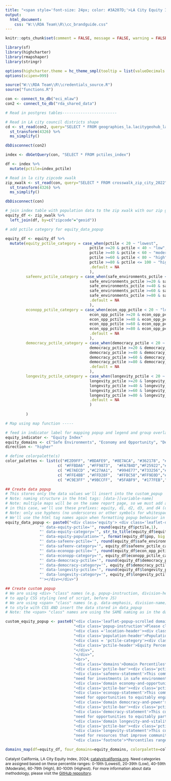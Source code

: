 ```yaml
---
title: "<span style='font-size: 24px; color: #3A207D;'>LA City Equity Index Domains</span>"
output: 
  html_document:
    css: "W:\\RDA Team\\R\\cc_brandguide.css"
---
```

<link href="https://fonts.googleapis.com/css2?family=Inter:wght@100;200;300;400;500;600;700;800;900&display=swap" rel="stylesheet">

```r
knitr::opts_chunk$set(comment = FALSE, message = FALSE, warning = FALSE, echo = FALSE)

library(sf)
library(highcharter)
library(rmapshaper)
library(stringr)

options(highcharter.theme = hc_theme_smpl(tooltip = list(valueDecimals = 2)))
options(scipen=999)

source("W:\\RDA Team\\R\\credentials_source.R")
source("functions.R")

con <- connect_to_db("eci_mlaw")
con2 <- connect_to_db("rda_shared_data")
```

```r

# Read in postgres tables------------------------

# Read in LA city council districts shape
cd <- st_read(con2, query="SELECT * FROM geographies_la.lacitygeohub_lacity_council_districts_2023", geom="geom") %>%
  st_transform(4326) %>%
  ms_simplify()

dbDisconnect(con2)

index <- dbGetQuery(con, "SELECT * FROM pctiles_index")

df <- index %>%
  mutate(pctile=index_pctile) 

# Read in la city zipcode xwalk
zip_xwalk <- st_read(con, query="SELECT * FROM crosswalk_zip_city_2022", geom="geom") %>%
  st_transform(4326) %>%
  ms_simplify()

dbDisconnect(con)

# join index table with population data to the zip xwalk with our zip geoms
equity_df <- zip_xwalk %>%
  left_join(df, by=c("zipcode"="geoid"))

# add pctile category for equity_data_popup

equity_df <- equity_df %>%
  mutate(equity_pctile_category = case_when(pctile < 20 ~ "lowest",
                                     pctile >=20 & pctile < 40 ~ "low",
                                     pctile >=40 & pctile < 60 ~ "moderate",
                                     pctile >=60 & pctile < 80 ~ "high",
                                     pctile >=80 & pctile <= 100 ~ "highest",
                                     .default = NA
                                     ),
         safeenv_pctile_category = case_when(safe_environments_pctile < 20 ~ "lowest",
                                     safe_environments_pctile >=20 & safe_environments_pctile < 40 ~ "low",
                                     safe_environments_pctile >=40 & safe_environments_pctile < 60 ~ "moderate",
                                     safe_environments_pctile >=60 & safe_environments_pctile < 80 ~ "high",
                                     safe_environments_pctile >=80 & safe_environments_pctile <= 100 ~ "highest",
                                     .default = NA
                                     ),
         econopp_pctile_category = case_when(econ_opp_pctile < 20 ~ "lowest",
                                     econ_opp_pctile >=20 & econ_opp_pctile < 40 ~ "low",
                                     econ_opp_pctile >=40 & econ_opp_pctile < 60 ~ "moderate",
                                     econ_opp_pctile >=60 & econ_opp_pctile < 80 ~ "high",
                                     econ_opp_pctile >=80 & econ_opp_pctile <= 100 ~ "highest",
                                     .default = NA
                                     ),
         democracy_pctile_category = case_when(democracy_pctile < 20 ~ "lowest",
                                     democracy_pctile >=20 & democracy_pctile < 40 ~ "low",
                                     democracy_pctile >=40 & democracy_pctile < 60 ~ "moderate",
                                     democracy_pctile >=60 & democracy_pctile < 80 ~ "high",
                                     democracy_pctile >=80 & democracy_pctile <= 100 ~ "highest",
                                     .default = NA
                                     ),
         longevity_pctile_category = case_when(longevity_pctile < 20 ~ "lowest",
                                     longevity_pctile >=20 & longevity_pctile < 40 ~ "low",
                                     longevity_pctile >=40 & longevity_pctile < 60 ~ "moderate",
                                     longevity_pctile >=60 & longevity_pctile < 80 ~ "high",
                                     longevity_pctile >=80 & longevity_pctile <= 100 ~ "highest",
                                     .default = NA
                                     )
         
         )

```

```r

# Map using map function -----

# feed in indicator label for mapping popup and legend and group overlay
equity_indicator <- "Equity Index"
equity_domains <- c("Safe Environments", "Economy and Opportunity", "Democracy and Power", "Longevity and Vitality")
direction <- "higher"

# define colorpalette(s)
color_palettes <- list(c("#E2D9FF", "#BDAFE9", "#8E7ACA", "#362178", "#211447"),
                       c( "#FFBDA6" ,"#FF9873",  "#FA7B4D","#F25922","#DF4007"),
                       c( "#E7AECD" ,"#C27AA1",  "#994E77","#733256","#601D42"),
                       c( "#FFE4BB" ,"#FFD28F",  "#FFBC58","#FF9E0D","#EB8D00"),
                       c( "#C9E3FF" ,"#9BCCFF",  "#5FABF9", "#177FEB","#0860BC"))
```

```r
## Create data popup
# This stores only the data values we'll insert into the custom_popup
# Note: naming structure in the html tags: [data-][variable-name]
# Note: multiple maps will be on the same report page, so we must add a unique prefix for common data tags so the JS works correctly
# in this case, we'll use these prefixes: equity, d1, d2, d3, and d4 (d for domain)
# Note: only use hyphens (no underscores or other symbols for whitespace)
# We'll use the html tag names again when formatting popup behavior in JS (end of script)
equity_data_popup <- paste0("<div class='equity'> <div class='leaflet-data-equity' data-equity-zipcode='", equity_df$zipcode,
               "' data-equity-pctile='", round(equity_df$pctile,1),
               "' data-equity-category='", str_to_title(equity_df$equity_pctile_category),
               "' data-equity-population='", format(equity_df$pop, big.mark=","),
               "' data-safeenv-pctile='", round(equity_df$safe_environments_pctile,1),
               "' data-safeenv-category='", equity_df$safeenv_pctile_category,
               "' data-econopp-pctile='", round(equity_df$econ_opp_pctile,1),
               "' data-econopp-category='", equity_df$econopp_pctile_category,
               "' data-democracy-pctile='", round(equity_df$democracy_pctile,1),
               "' data-democracy-category='", equity_df$democracy_pctile_category,
               "' data-longevity-pctile='", round(equity_df$longevity_pctile,1),
               "' data-longevity-category='", equity_df$longevity_pctile_category,
               "'></div></div>")

## Create custom popup
# We are using <div> "class" names (e.g. popup-instruction, division-header)
# to apply CSS styling (end of script, before JS)
# We are using <span> "class" names (e.g. data-emphasis, division-name)
# to style with CSS AND insert the data stored in data_popup
# Note: the <span> "class" names are using the SAME naming as in the data_popup (only difference is no "data-" prefix) - this makes things clear and convenient for JS coding (end of script)

custom_equity_popup <- paste0("<div class='leaflet-popup-scrolled domain-sidebar'>",
                              "<div class='popup-instruction'>Please click on a ZIP Code to read more about that community's equity needs.</div>",
                              "<div class ='location-header'><div class='zip-pop'><div class='zipcode-header'>ZIP Code: <span class='equity-zipcode'></span></div>", 
                              "<div class='population-header'>Population: <span class='equity-population'></span></div></div>", 
                              "<div class = 'pctile-category'><div class='category-header'>Equity Need: <span class='equity-category category-equity equity-highest-bg-color'></span></div>",
                              "<div class='pctile-header'>Equity Percentile: <span class='equity-pctile'></span></div>",
                              "</div>",
                              "</div>", 
                              "<br>",
                              "<div class='domains'>Domain Percentiles*:<div class='domain safe-environment baselayer-selected'><b>Safe Environments: <span class='equity-safeenv-pctile'></span></b>",
                              "<div class='pctile-bar'><div class='pctile-safeenv safeenv-highest-bg-color'></div></div>",
                              "<div class='safeenv-statement'>This community has <span class='equity-safeenv-category category-safeenv safeenv-highest-bg-color'></span> ",
                              "need for investments in safe environment.</div></div>",
                              "<div class='domain economy-and-opportunity'><b>Economy and Opportunity: <span class='equity-econopp-pctile'></span></b>",
                              "<div class='pctile-bar'><div class='pctile-econopp econopp-highest-bg-color'></div></div>",
                              "<div class='econopp-statement'>This community has <span class='equity-econopp-category category-econopp econopp-highest-bg-color'></span> ",
                              "need for opportunities to equitably engage in the economy.</div></div>", 
                              "<div class='domain democracy-and-power'><b>Democracy and Power: <span class='equity-democracy-pctile'></span></b>",
                              "<div class='pctile-bar'><div class='pctile-democracy democracy-highest-bg-color'></div></div>", 
                              "<div class='democracy-statement'>This community has <span class='equity-democracy-category category-democracy democracy-highest-bg-color'></span> ",
                              "need for opportunities to equitably participate in and influence democracy.</div></div>",
                              "<div class='domain longevity-and-vitality'><b>Longevity and Vitality: <span class='equity-longevity-pctile'></span></b>",
                              "<div class='pctile-bar'><div class='pctile-longevity longevity-highest-bg-color'></div></div>", 
                              "<div class='longevity-statement'>This community has <span class='equity-longevity-category category-longevity longevity-highest-bg-color'></span> ", 
                              "need for resources that improve community wellness and freedom from disease.</div></div>",
                              "<div class='footnote'>*Percentiles range from 0-100. The higher the percentile (and deeper the color), the ", direction," the need.</div>","</div>")


```

```r
domains_map(df=equity_df, four_domains=equity_domains, colorpalette=color_palettes, data_popup=equity_data_popup, custom_popup=custom_equity_popup)
```
<span style='float: left; font-size: 12px;'>Catalyst California, LA City Equity Index, 2024; <u>[catalystcalifornia.org](https://www.catalystcalifornia.org/)</u>. Need categories are assigned based on these percentile ranges: 0-19th (Lowest), 20-39th (Low), 40-59th (Moderate), 60-79th (High), 80-100th (Highest). For more information about data methodology, please visit the [GitHub repository](https://github.com/catalystcalifornia/mlaw?tab=readme-ov-file#data-methodology).</span>

<style type="text/css">

/* minimum required css for leaflet maps with custom sidebars */ 

.info {
    padding: 6px 8px;
    font-size: 12px;
    background: white;
    background: rgba(255,255,255,0.8);
    border-radius: 5px;
    color: #000000;
}

.legend {
    opacity:  1;
    border-left:1px solid #737373;
    border-right:1px solid #737373;
    border-top:1px solid #737373;
    border-bottom:1px solid #737373;
}

.leaflet-touch .leaflet-control-layers {
  border-left:1px solid #737373;
  border-right:1px solid #737373;
}

.leaflet-popup-scrolled {
  border: none;
}

.leaflet-left {
  width: 35%;
}

.leaflet-left .leaflet-control {
  background-color: white;
  opacity: 1.0;
  overflow: auto;
  padding: 2%;
  max-height: 596px;
  margin: 2px;
}

.leaflet-right .leaflet-control {
  background-color: white;
  opacity: 1.0;
  padding: 2%;
  margin: 2px;
}

.leaflet-control-layers .leaflet-control .leaflet-control-layers-expanded {
  background-color: white;
  opacity: 1.0;
}

.hidden {
  display: none;
}

/* css styling for zipcode header with color coded icon */
.location-header {
  display: flex;
  flex-flow: row wrap;
  justify-content: space-between;
  font-weight: 700; 
  color: #000000;
  font-size: 14px;
}

.zip-pop {
}

.zipcode-header {
}

.equity-zipcode {

}

.population-header {
}

.equity-population {
}

.pctile-category {
}

.pctile-header {
}

.equity-pctile {
}

.category-header {
}

.equity-category {
}

.square-icon {
  height: 14px;
  width: 14px;
  border-radius: 0.25em;
  display: inline-flex;
}

.domain {
  margin-top: 2px;
  margin-bottom: 2px;
  padding: 4px;
  border-radius: 0.25em;
}

/* css styling that can change depending on the map data and custom styling needs */

.popup-instruction {
  font-style: italic;
  font-weight: 600; 
  line-height: 16px;
  color: #000000;
  border-bottom: 1px solid #000000;
  padding-bottom: 16px;
  margin-bottom: 16px;
}

.equity-index {
  padding-top: 16px;
  border-top: 1px solid #000000;
}

.footnote {
  font-style: italic;
  padding-top: 16px;
  border-top: 1px solid #000000;
}

/* Styles the bar displaying index pctiles in pop up */

.pctile-bar {
  width: 95%;
  display: flex;
  height: 1em;
  background-color: #FBFBFB;
  box-shadow: 0 0 1px black;
  border-radius: 0.25em;
  position: relative;
}

.pctile {
  position: absolute;
  width: 50%;
  height: 100%;
  border-radius: 0.25em;
  
}

.pctile-safeenv {
  position: absolute;
  height: 100%;
  width: 99.0%; /* width is set to value for prepopulated ZIP Code*/
  border-radius: 0.25em;
  box-shadow: 0 0 1px black;
  
}

.pctile-econopp {
  position: absolute;
  height: 100%;
  width: 85.4%; /* width is set to value for prepopulated ZIP Code*/
  border-radius: 0.25em;
  box-shadow: 0 0 1px black;
  
}

.pctile-democracy {
  position: absolute;
  height: 100%;
  width: 87.5%; /* width is set to value for prepopulated ZIP Code*/
  border-radius: 0.25em;
  box-shadow: 0 0 1px black;
  
}

.pctile-longevity {
  position: absolute;
  height: 100%;
  width: 87.5%; /* width is set to value for prepopulated ZIP Code*/
  border-radius: 0.25em;
  box-shadow: 0 0 1px black;
  
}

.category-equity {
  height: 100%;
  width: 100%;
  border-radius: 0.25em;
  padding-left: 1px;
  padding-right: 1px;

}

.category-safeenv {
  height: 100%;
  width: 100%;
  border-radius: 0.25em;
  padding-left: 1px;
  padding-right: 1px;

}

.category-econopp {
  height: 100%;
  width: 100%;
  border-radius: 0.25em;
  padding-left: 1px;
  padding-right: 1px;
}

.category-democracy {
  height: 100%;
  width: 100%;
  border-radius: 0.25em;
  padding-left: 1px;
  padding-right: 1px;

}

.category-longevity {
  height: 100%;
  width: 100%;
  border-radius: 0.25em;
  padding-left: 1px;
  padding-right: 1px;
}

/* MLAW-specific color styling */
.equity-highest-bg-color {
  background-color: #211447; 
  color: white;
}

.equity-high-bg-color {
  background-color: #362178; 
  color: white;
}

.equity-moderate-bg-color {
  background-color: #8E7ACA; 
  color: white;
}

.equity-low-bg-color {
  background-color: #BDAFE9; 
}

.equity-lowest-bg-color {
  background-color: #E2D9FF; 
}

.safeenv-highest-bg-color {
  background-color: #DF4007;
  color: white;
}

.safeenv-high-bg-color {
  background-color: #F25922; 
  color: white;
}

.safeenv-moderate-bg-color {
  background-color: #FA7B4D; 
}

.safeenv-low-bg-color {
  background-color: #FF9873; 
}

.safeenv-lowest-bg-color {
  background-color: #FFBDA6; 
}

.econopp-highest-bg-color {
  background-color: #601D42;
  color: white;
}

.econopp-high-bg-color {
  background-color: #733256; 
  color: white;
}

.econopp-moderate-bg-color {
  background-color: #994E77; 
  color: white;
}

.econopp-low-bg-color {
  background-color: #C27AA1; 
}

.econopp-lowest-bg-color {
  background-color: #E7AECD; 
}

.democracy-highest-bg-color {
  background-color: #EB8D00;
  color: white;
}

.democracy-high-bg-color {
  background-color: #FF9E0D; 
  color: white;
}

.democracy-moderate-bg-color {
  background-color: #FFBC58; 
}

.democracy-low-bg-color {
  background-color: #FFD28F; 
}

.democracy-lowest-bg-color {
  background-color: #FFE4BB; 
}

.longevity-highest-bg-color {
  background-color: #0860BC;
  color: white;
}

.longevity-high-bg-color {
  background-color: #177FEB; 
  color: white;
}

.longevity-moderate-bg-color {
  background-color: #5FABF9; 
}

.longevity-low-bg-color {
  background-color: #9BCCFF; 
}

.longevity-lowest-bg-color {
  background-color: #C9E3FF; 
}

.category-color-error {
  background-color: #737373;
}

.baselayer-selected {
  background-color: #D6D6D6;
}

</style>


```js
// This function is used to format MLAW data in the chloropleth map "popup"/sidebar feature

// Standard set up for using JS with a leaflet map
var mapsPlaceholder = [];
L.Map.addInitHook(function () {
  mapsPlaceholder.push(this);
  mapsPlaceholder.forEach(map => {
      map.on('baselayerchange', (e) => {
        domains = ['.safe-environment', '.economy-and-opportunity', '.democracy-and-power', '.longevity-and-vitality']
        domains.forEach(domain => {
          document.querySelector(domain).classList.remove('baselayer-selected')
        })
        
        let selectedBaselayer = e.name
        if (selectedBaselayer == "Safe Environments") {
          document.querySelector('.safe-environment').classList.add('baselayer-selected');
        } else if (selectedBaselayer == "Economy and Opportunity") {
          document.querySelector('.economy-and-opportunity').classList.add('baselayer-selected');
        } else if (selectedBaselayer == "Democracy and Power") {
          document.querySelector('.democracy-and-power').classList.add('baselayer-selected');
        } else if (selectedBaselayer == "Longevity and Vitality") {
          document.querySelector('.longevity-and-vitality').classList.add('baselayer-selected');
        };
        
      }); // end baselayerchange check
      
      // to pre-populate map pop-up (when map loads/before user clicks anywhere)
      map.on('load', (e) => {
        setTimeout(() => {
        document.querySelector('.equity-zipcode').innerHTML = "90012"
        document.querySelector('.equity-population').innerHTML = "38,430"
        document.querySelector('.equity-pctile').innerHTML = "93.2"
        document.querySelector('.equity-safeenv-pctile').innerHTML = "99.0"
        document.querySelector('.equity-econopp-pctile').innerHTML= "85.4"
        document.querySelector('.equity-democracy-pctile').innerHTML = "87.5"
        document.querySelector('.equity-longevity-pctile').innerHTML = "87.5"
        document.querySelector('.equity-category').innerHTML = "Highest"
        document.querySelector('.equity-safeenv-category').innerHTML = "highest"
        document.querySelector('.equity-econopp-category').innerHTML= "highest"
        document.querySelector('.equity-democracy-category').innerHTML = "highest"
        document.querySelector('.equity-longevity-category').innerHTML = "highest"
        }, 500) //assumes the map will load within 500ms - if the initial popup is blank, the map is taking longer than 500ms to load; this can happen if a webpage has many other elements to load
      }) // end map load check
  
      // hide default leaflet popup
      map.on('popupopen', (e) => {
        let popupsEquity = document.querySelectorAll('.leaflet-data-equity');
        // console.log(popups);

        document.querySelectorAll('.equity').forEach(equity => {
        equity.parentElement.parentElement.parentElement.classList.add('hidden')
        })

        // populate custom pop-up when user clicks map
        //console.log('click')
        let popupEquity = popupsEquity[popupsEquity.length-1]
        document.querySelector('.equity-zipcode').innerHTML = popupEquity.getAttribute('data-equity-zipcode')
        document.querySelector('.equity-population').innerHTML = popupEquity.getAttribute('data-equity-population')
        document.querySelector('.equity-pctile').innerHTML = popupEquity.getAttribute('data-equity-pctile')
        document.querySelector('.equity-safeenv-pctile').innerHTML = popupEquity.getAttribute('data-safeenv-pctile')
        document.querySelector('.equity-econopp-pctile').innerHTML = popupEquity.getAttribute('data-econopp-pctile')
        document.querySelector('.equity-democracy-pctile').innerHTML = popupEquity.getAttribute('data-democracy-pctile')
        document.querySelector('.equity-longevity-pctile').innerHTML = popupEquity.getAttribute('data-longevity-pctile')
        document.querySelector('.equity-category').innerHTML = popupEquity.getAttribute('data-equity-category')
        document.querySelector('.equity-safeenv-category').innerHTML = popupEquity.getAttribute('data-safeenv-category')
        document.querySelector('.equity-econopp-category').innerHTML = popupEquity.getAttribute('data-econopp-category')
        document.querySelector('.equity-democracy-category').innerHTML = popupEquity.getAttribute('data-democracy-category')
        document.querySelector('.equity-longevity-category').innerHTML = popupEquity.getAttribute('data-longevity-category')


        // add pctile-bar and category tag styling
        let pctileComponents = ["safeenv", "econopp", "democracy", "longevity"]
        pctileComponents.forEach(component => {
                          
                          
            let pctileBar = document.querySelector('.pctile-' + component)
            let classes = [component + "-lowest-bg-color", component + "-low-bg-color", component + "-moderate-bg-color", component + "-high-bg-color", component + "-highest-bg-color"]
        
            classes.forEach(class_ => {
                pctileBar.classList.remove(class_)
            })
        
            pctileBar.style.width = popupEquity.getAttribute('data-' + component + '-pctile').trim() + "%"
            
            category = popupEquity.getAttribute('data-' + component + '-category').trim()
        
            if (category == "lowest") {
                pctileBar.classList.add(component + '-lowest-bg-color')
            } else if (category == "low") {
                pctileBar.classList.add(component + '-low-bg-color')
            } else if (category == "moderate") {
                pctileBar.classList.add(component + '-moderate-bg-color')
            } else if (category == "high") {
                pctileBar.classList.add(component + '-high-bg-color')
            } else if (category == "highest") {
                pctileBar.classList.add(component + '-highest-bg-color')
            } else {
                pctileBar.classList.add('category-color-error')
            }
          })
          
          // add category tag styling
        let categoryComponents = ["equity", "safeenv", "econopp", "democracy", "longevity"]
        categoryComponents.forEach(component => {
                          
            let categoryTag = document.querySelector('.category-' + component)
            let classes = [component + "-lowest-bg-color", component + "-low-bg-color", component + "-moderate-bg-color", component + "-high-bg-color", component + "-highest-bg-color"]
        
            classes.forEach(class_ => {
                categoryTag.classList.remove(class_)
            })
        
            category = popupEquity.getAttribute('data-' + component + '-category').trim()
        
            if (category.toLowerCase() == "lowest") {
                categoryTag.classList.add(component + '-lowest-bg-color');
            } else if (category.toLowerCase() == "low") {
                categoryTag.classList.add(component + '-low-bg-color');
            } else if (category.toLowerCase() == "moderate") {
                categoryTag.classList.add(component + '-moderate-bg-color');
            } else if (category.toLowerCase() == "high") {
                categoryTag.classList.add(component + '-high-bg-color');
            } else if (category.toLowerCase() == "highest") {
                categoryTag.classList.add(component + '-highest-bg-color');
            } else {
                categoryTag.classList.add('category-color-error');
            }
          })
        
        
      }) // end popupopen check
  })
});


```

